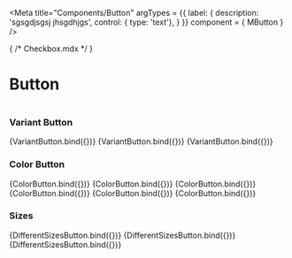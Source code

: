 
<Meta 
  title="Components/Button"
  argTypes = {{
    label: { 
      description: 'sgsgdjsgsj jhsgdhjgs',
      control: { type: 'text'},
    }
  }}
  component = { MButton }
/>

{ /* Checkbox.mdx */ }


# Button
```
```

### Variant Button


<Canvas>
  <Story 
    name="TextButton"
    args={{
      variant: "text",
      label:'Button'
    }}>
    {VariantButton.bind({})}
  </Story>
  <Story 
    name="OutlinedButton"
    args={{
      variant: "outlined",
      label:'Button'
    }}>
    {VariantButton.bind({})}
  </Story>
  <Story 
    name="ContainedButton"
    args={{
      variant: "contained",
      label:'Button'
    }}>
    {VariantButton.bind({})}
  </Story>
</Canvas>


### Color Button


<Canvas>
  <Story 
    name="Primary"
    args={{
      variant: "contained",
      label:'Button',
      color: 'primary'
    }}>
    {ColorButton.bind({})}
  </Story>
  <Story 
    name="Secondary"
    args={{
      variant: "contained",
      label:'Button',
      color: 'secondary'
    }}>
    {ColorButton.bind({})}
  </Story>
  <Story 
    name="Danger"
    args={{
      variant: "contained",
      label:'Button',
      color: 'error'
    }}>
    {ColorButton.bind({})}
  </Story>
  <Story 
    name="Warning"
    args={{
      variant: "contained",
      label:'Button',
      color: 'warning'
    }}>
    {ColorButton.bind({})}
  </Story>
  <Story 
    name="Success"
    args={{
      variant: "contained",
      label:'Button',
      color: 'success'
    }}>
    {ColorButton.bind({})}
  </Story>
  <Story 
    name="Info"
    args={{
      variant: "contained",
      label:'Button',
      color: 'info'
    }}>
    {ColorButton.bind({})}
  </Story>
</Canvas>

### Sizes


<Canvas>
  <Story 
    name="Small"
    args={{
      label:"Small",
      size:'small',
      variant: 'outlined'
    }}>
    {DifferentSizesButton.bind({})}
  </Story>
  <Story 
    name="Medium"
    args={{
      label:"Medium",
      size:'medium',
      variant: 'outlined'
    }}>
    {DifferentSizesButton.bind({})}
  </Story>
  <Story 
    name="Large"
    args={{
      label:"Large",
      size:'large',
      variant: 'outlined'
    }}>
    {DifferentSizesButton.bind({})}
  </Story>
</Canvas>

<ArgsTable of="TextButton"/>
